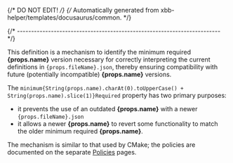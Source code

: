 {/* DO NOT EDIT! */}
{/* Automatically generated from xbb-helper/templates/docusaurus/common. */}

{/* ------------------------------------------------------------------------ */}

This definition is a mechanism to identify the minimum required
**{props.name}** version necessary for correctly interpreting the current definitions in  <code>{props.fileName}.json</code>, thereby ensuring compatibility with future (potentially incompatible) **{props.name}** versions.

The <code>minimum{String(props.name).charAt(0).toUpperCase() + String(props.name).slice(1)}Required</code> property has two primary purposes:

- it prevents the use of an outdated **{props.name}** with a newer <code>{props.fileName}.json</code>
- it allows a newer **{props.name}** to revert some functionality to match the
older minimum required **{props.name}**.

The mechanism is similar to that used by CMake; the policies are
documented on the separate [Policies](/docs/user/policies/) pages.
